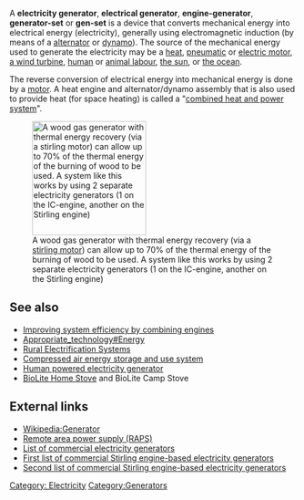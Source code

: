 A '''electricity generator''', '''electrical generator''', '''engine-generator''', '''generator-set''' or '''gen-set''' is a device that converts mechanical energy into electrical energy (electricity), generally using electromagnetic induction (by means of a [[alternator]] or [[dynamo]]). The source of the mechanical energy used to generate the electricity may be a [[heat engine|heat]], [[motor|pneumatic]] or [[Motor|electric motor]], [[WECS|a wind turbine]], [[Human power|human]] or [[Animal-powered electricity|animal labour]], [[SECS|the sun]], or [[HECS|the ocean]].

The reverse conversion of electrical energy into mechanical energy is done by a [[motor]]. A heat engine and alternator/dynamo assembly that is also used to provide heat (for space heating) is called a "[[CHP system|combined heat and power system]]".

[[File:Wood gas generator.png|thumb|right|200px|A wood gas generator with thermal energy recovery (via a [[stirling motor]]) can allow up to 70% of the thermal energy of the burning of wood to be used. A system like this works by using 2 separate electricity generators (1 on the IC-engine, another on the Stirling engine)]]

==See also==
* [[Improving system efficiency by combining engines]]
* [[Appropriate_technology#Energy]]
* [[Rural Electrification Systems]]
* [[Compressed air energy storage and use system]]
* [[How_to_Build_a_Mechanically_Powered_Battery_Charger_for_LED_Lighting|Human powered electricity generator]]
* [[BioLite Home Stove]] and BioLite Camp Stove

== External links ==
* [[Wikipedia:Generator]]
* [http://en.wikipedia.org/wiki/Remote-area_power_supply Remote area power supply (RAPS)]
* [http://peswiki.com/energy/Directory:Home_Generation#Core_Technologies List of commercial electricity generators]
* [http://www.ingenia.org.uk/ingenia/articles.aspx?Index=108 First list of commercial Stirling engine-based electricity generators]
* [http://newenergydirection.com/blog/2009/06/stirling-engine-generator/ Second list of commercial Stirling engine-based electricity generators]

{{stub}}

[[Category: Electricity]]
[[Category:Generators]]